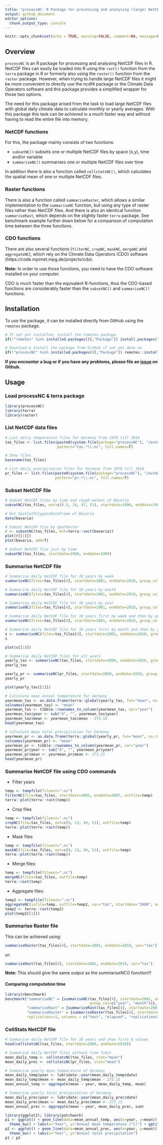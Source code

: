 ```yaml
---
title: "processNC: R Package for processing and analysing (large) NetCDF files"
output: github_document
editor_options: 
  chunk_output_type: console
---
```


```r
knitr::opts_chunk$set(echo = TRUE, warning=FALSE, comment=NA, message=FALSE, cache=FALSE, fig.path="figures/")
```

## Overview

`processNC` is an R package for processing and analysing NetCDF files in R. NetCDF files can easily be loaded into R using the `rast()` function from the `terra` package in R or formerly also using the `raster()` function from the `raster` package. However, when trying to handle large NetCDF files it might be more convenient to directly use the ncdf4 package or the Climate Data Operators software and this package provides a simplified wrapper for those two options.

The need for this package arised from the task to load large NetCDF files with global daily climate data to calculate monthly or yearly averages. With this package this task can be achieved in a much faster way and without having to read the entire file into memory.

### NetCDF functions

For this, the package mainly consists of two functions:

* `subsetNC()` subsets one or multiple NetCDF files by space (x,y), time and/or variable
* `summariseNC()` summarises one or multiple NetCDF files over time 

In addition there is also a function called `cellstatsNC()`, which calculates the spatial mean of one or multiple NetCDF files.

### Raster functions

There is also a function called `summariseRaster`, which allows a similar implementation to the `summariseNC` function, but using any type of raster files rather than NetCDF files. And there is also an identical function `summariseRast`, which depends on the slightly faster `terra` package. See benchmark example further down below for a comparison of computation time between the three functions. 

### CDO functions

There are also several functions (`filterNC`, `cropNC`, `maskNC`, `mergeNC` and `aggregateNC`), which rely on the Climate Data Operators (CDO) software (https://code.mpimet.mpg.de/projects/cdo). 

**Note:** In order to use those functions, you need to have the CDO software installed on your computer.

CDO is much faster than the equivalent R-functions, thus the CDO-based functions are considerably faster than the `subsetNC()` and `summariseNC()` functions.

## Installation

To *use* the package, it can be installed directly from GitHub using the `remotes` package. 

```r
# If not yet installed, install the remotes package
if(!"remotes" %in% installed.packages()[,"Package"]) install.packages("remote")

# Download & Install the package from GitHub if not yet done so
if(!"processNC" %in% installed.packages()[,"Package"]) remotes::install_github("RS-eco/processNC", build_vignettes=T)
```

**If you encounter a bug or if you have any problems, please file an [issue](https://github.com/RS-eco/processNC/issues) on Github.**

## Usage

### Load processNC & terra package

```r
library(processNC)
library(terra)
library(raster)
```

### List NetCDF data files

```r
# List daily temperature files for Germany from 1979 till 2016
tas_files <- list.files(paste0(system.file(package="processNC"), "/extdata"), 
                        pattern="tas.*\\.nc", full.names=T)

# Show files
basename(tas_files)

# List daily precipitation files for Germany from 1979 till 2016
pr_files <- list.files(paste0(system.file(package="processNC"), "/extdata"), 
                       pattern="pr.*\\.nc", full.names=T)
```

### Subset NetCDF file

```r
# Subset NetCDF files by time and rough extent of Bavaria
subsetNC(tas_files, ext=c(8.5, 14, 47, 51), startdate=1990, enddate=1999)

# Get SpatialPolygonsDataFrame of Bavaria
data(bavaria)

# Subset NetCDF file by SpatVector
r <- subsetNC(tas_files, ext=terra::vect(bavaria))
plot(r[[1]])
plot(bavaria, add=T)

# Subset NetCDF file just by time
subsetNC(tas_files, startdate=1990, enddate=1999)
```

### Summarise NetCDF file

```r
# Summarise daily NetCDF file for 10 years by week
summariseNC(files=tas_files[4], startdate=2001, enddate=2010, group_col=c("week"))

# Summarise daily NetCDF file for 10 years by month
summariseNC(files=tas_files[4], startdate=2001, enddate=2010, group_col=c("month"))

# Summarise daily NetCDF file for 10 years by year
summariseNC(files=tas_files[4], startdate=2001, enddate=2010, group_col=c("year"))

# Summarise daily NetCDF file for 10 years first by week and then by year
summariseNC(files=tas_files[4], startdate=2001, enddate=2010, group_col=c("week", "year"))

# Summarise daily NetCDF file for 10 years first by month and then by year
s <- summariseNC(files=tas_files[4], startdate=2001, enddate=2010, group_col=c("month", "year"))
s

plot(s[[1]])
```

```r
# Summarise daily NetCDF files for all years
yearly_tas <- summariseNC(tas_files, startdate=2000, enddate=2016, group_col="year")
yearly_tas

yearly_pr <- summariseNC(pr_files, startdate=2000, enddate=2016, group_col="year")
yearly_pr

plot(yearly_tas[[1]])

# Calculate mean annual temperature for Germany
yearmean_tas <- as.data.frame(terra::global(yearly_tas, fun="mean", na.rm=T))
colnames(yearmean_tas) <- "mean"
yearmean_tas <- tibble::rownames_to_column(yearmean_tas, var="year")
yearmean_tas$year <- sub("X", "", yearmean_tas$year)
yearmean_tas$mean <- yearmean_tas$mean - 273.15
head(yearmean_tas)

# Calculate mean total precipitation for Germany
yearmean_pr <- as.data.frame(terra::global(yearly_pr, fun="mean", na.rm=T))
colnames(yearmean_pr) <- "mean"
yearmean_pr <- tibble::rownames_to_column(yearmean_pr, var="year")
yearmean_pr$year <- sub("X", "", yearmean_pr$year)
yearmean_pr$mean <- yearmean_pr$mean #- 273.15
head(yearmean_pr)
```

### Summarise NetCDF file using CDO commands

* Filter years

```r
temp <- tempfile(fileext=".nc")
filterNC(file=tas_files, startdate=2005, enddate=2007, outfile=temp)
terra::plot(terra::rast(temp))
```

* Crop files

```r
temp <- tempfile(fileext=".nc")
cropNC(file=tas_files, ext=c(9, 13, 49, 51), outfile=temp)
terra::plot(terra::rast(temp)) 
```

* Mask files

```r
temp <- tempfile(fileext=".nc")
maskNC(file=tas_files, ext=c(9, 13, 49, 51), outfile=temp)
terra::plot(terra::rast(temp)) 
```

* Merge files:

```r
temp <- tempfile(fileext=".nc")
mergeNC(files=tas_files, outfile=temp)
terra::rast(temp)
```

* Aggregate files:

```r
temp2 <- tempfile(fileext=".nc")
aggregateNC(infile=temp, outfile=temp2, var="tas", startdate="2000", enddate="2009")
temp2 <- terra::rast(temp2)
plot(temp2[[1]])
```

### Summarise Raster file

This can be achieved using:

```r
summariseRaster(tas_files[4], startdate=2001, enddate=2010, var="tas")
```

or:

```r
summariseRast(tas_files[4], startdate=2001, enddate=2010, var="tas")
```

**Note:** This should give the same output as the summariseNC() function!!!

#### Comparing computation time

```r
library(rbenchmark)
benchmark("summariseNC" = {summariseNC(tas_files[4], startdate=2001, enddate=2010, 
                                       group_col=c("year", "month"))},
          "summariseRast" = {summariseRast(tas_files[4], startdate=2001, enddate=2010, var="tas")},
          "summariseRaster" = {summariseRaster(tas_files[4], startdate=2001, enddate=2010, var="tas")}, 
          replications=1, columns = c("test", "elapsed", "replications", "relative", "user.self", "sys.self"))
```

### CellStats NetCDF file

```r
# Summarise daily NetCDF file for 16 years and show first 6 values
head(cellstatsNC(tas_files, startdate=2000, enddate=2016))

# Summarise daily NetCDF files without time limit
mean_daily_temp <- cellstatsNC(tas_files, stat="mean")
mean_daily_prec <- cellstatsNC(pr_files, stat="mean")

# Summarise yearly mean temperature of Germany 
mean_daily_temp$year <- lubridate::year(mean_daily_temp$date)
mean_daily_temp$mean <- mean_daily_temp$mean - 273.15
mean_annual_temp <- aggregate(mean ~ year, mean_daily_temp, mean)

# Summarise yearly total precipitation of Germany 
mean_daily_prec$year <- lubridate::year(mean_daily_prec$date)
mean_daily_prec$mean <- mean_daily_prec$mean #- 273.15
mean_annual_prec <- aggregate(mean ~ year, mean_daily_prec, sum)

library(ggplot2); library(patchwork)
p1 <- ggplot() + geom_line(data=mean_annual_temp, aes(x=year, y=mean)) +
  theme_bw() + labs(x="Year", y="Annual mean temperature (°C)") + ggtitle("Germany")
p2 <- ggplot() + geom_line(data=mean_annual_prec, aes(x=year, y=mean)) +
  theme_bw() + labs(x="Year", y="Annual total precipitation")
p1 / p2
```
